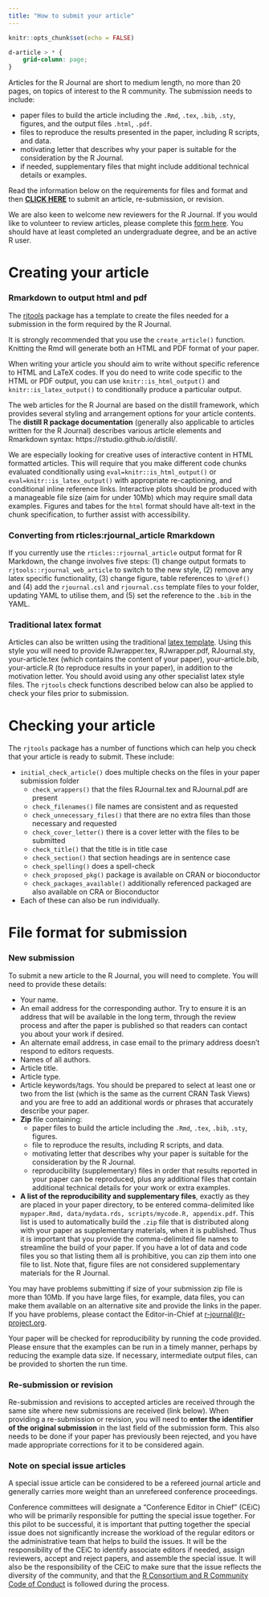 ```yaml
---
title: "How to submit your article"
---
```


```r
knitr::opts_chunk$set(echo = FALSE)
```

```css
d-article > * {
    grid-column: page;
}
```

Articles for the R Journal are short to medium length, no more than 20 pages, on topics of interest to the R community. The submission needs to include:

- paper files to build the article including the `.Rmd`, `.tex`, `.bib`, `.sty`, figures, and the output files `.html`, `.pdf`. 
- files to reproduce the results presented in the paper, including R scripts, and data.
- motivating letter that describes why your paper is suitable for the consideration by the R Journal.
- if needed, supplementary files that might include additional technical details or examples.

<div class = "rj-blue"> Read the information below on the requirements for files and format and then **[CLICK HERE](https://forms.gle/ykj6QcoGQD5ctnA5A)** to submit an article, re-submission, or revision. </div>

<p>
We are also keen to welcome new reviewers for the R Journal. If you would like to volunteer to review articles, please complete this [form here](https://docs.google.com/forms/d/e/1FAIpQLSf8EmpF85ASWqPHXqV0vdQd-GHhNBaAZZEYf4qxO3gTl-eGyA/viewform). You should have at least completed an undergraduate degree, and be an active R user. 

# Creating your article 

### Rmarkdown to output html and pdf

The [rjtools](https://rjournal.github.io/rjtools/) package has a template to create the files needed for a submission in the form required by the R Journal. 

It is strongly recommended that you use the `create_article()` function. Knitting the Rmd will generate both an HTML and PDF format of your paper. 

When writing your article you should aim to write without specific reference to HTML and LaTeX codes. If you do need to write code specific to the HTML or PDF output, you can use `knitr::is_html_output()` and `knitr::is_latex_output()` to
conditionally produce a particular output.

The web articles for the R Journal are based on the distill framework, which provides several styling and arrangement options for your article contents. The **distill R package documentation** (generally also applicable to articles 
written for the R Journal) describes various article elements and Rmarkdown syntax:
https://rstudio.github.io/distill/. 

We are especially looking for creative uses of interactive content in HTML formatted articles. This will require that you make different code chunks evaluated conditionally using `eval=knitr::is_html_output()` or `eval=knitr::is_latex_output()` with appropriate re-captioning, and conditional inline reference links. Interactive plots should be produced with a manageable file size (aim for under 10Mb) which may require small data examples. Figures and tabes for the `html` format should have alt-text in the chunk specification, to further assist with accessibility.

### Converting from rticles:rjournal_article Rmarkdown

If you currently use the `rticles::rjournal_article` output format for R Markdown, the change involves five steps: (1) change output formats to `rjtools::rjournal_web_article` to switch to the new style, (2) remove any latex specific functionality, (3) change figure, table references to `\@ref()` and (4) add the `rjournal.csl` and `rjournal.css` template files to your folder, updating YAML to utilise them, and (5) set the reference to the `.bib` in the YAML.

### Traditional latex format

Articles can also be written using the  traditional [latex template](https://journal.r-project.org/share/RJtemplate.zip).  Using this style you will need to provide RJwrapper.tex, RJwrapper.pdf, RJournal.sty, your-article.tex (which contains the content of your paper), your-article.bib, your-article.R (to reproduce results in your paper), in addition to the motivation letter. You should avoid using any other specialist latex style files. The `rjtools` check functions described below can also be applied to check your files prior to submission.

# Checking your article

The `rjtools` package has a number of functions which can help you check that your article is ready to submit. These include:

- `initial_check_article()` does multiple checks on the files in your paper submission folder
    - `check_wrappers()` that the files RJournal.tex and RJournal.pdf are present
    - `check_filenames()` file names are consistent and as requested
    - `check_unnecessary_files()` that there are no extra files than those necessary and requested
    - `check_cover_letter()` there is a cover letter with the files to be submitted
    - `check_title()` that the title is in title case
    - `check_section()` that section headings are in sentence case
    - `check_spelling()` does a spell-check
    - `check_proposed_pkg()` package is available on CRAN or bioconductor
    - `check_packages_available()` additionally referenced packaged are also available on CRA or Bioconductor
- Each of these can also be run individually.

# File format for submission

### New submission

To submit a new article to the R Journal, you will need to complete. You will need to provide these details:

- Your name.
- An email address for the corresponding author. Try to ensure it is an address that will be available in the long term, through the review process and after the paper is published so that readers can contact you about your work if desired.
- An alternate email address, in case email to the primary address doesn't respond to editors requests.
- Names of all authors.
- Article title.
- Article type.
- Article keywords/tags. You should be prepared to select at least one or two from the list (which is the same as the current CRAN Task Views) and you are free to add an additional words or phrases that accurately describe your paper.
- **Zip** file containing:
    - paper files to build the article including the `.Rmd`, `.tex`, `.bib`, `.sty`, figures. 
    - file to reproduce the results, including R scripts, and data.
    - motivating letter that describes why your paper is suitable for the consideration by the R Journal.
    - reproducibility (supplementary) files in order that results reported in your paper can be reproduced, plus any additional files that contain additional technical details for your work or extra examples.
- **A list of the reproducibility and supplementary files**, exactly as they are placed in your paper directory, to be entered comma-delimited like `mypaper.Rmd, data/mydata.rds, scripts/mycode.R, appendix.pdf`. This list is used to automatically build the `.zip` file that is distributed along with your paper as supplementary materials, when it is published. Thus it is important that you provide the comma-delimited file names to streamline the build of your paper. If you have a lot of data and code files you so that listing them all is prohibitive, you can zip them into one file to list. Note that, figure files are not considered supplementary materials for the R Journal. 

You may have problems submitting if size of your submission zip file is more than 10Mb. If you have large files, for example, data files, you can make them available on an alternative site and provide the links in the paper. If you have problems, please contact the Editor-in-Chief at <r-journal@r-project.org>.

Your paper will be checked for reproducibility by running the code provided. Please ensure that the examples can be run in a timely manner, perhaps by reducing the example data size. If necessary, intermediate output files, can be provided to shorten the run time.

### Re-submission or revision

Re-submission and revisions to accepted articles are received through the same site where new submissions are received (link below). When providing a re-submission or revision, you will need to **enter the identifier of the original submission** in the last field of the submission form. This also needs to be done if your paper has previously been rejected, and you have made appropriate corrections for it to be considered again.

### Note on special issue articles

A special issue article can be considered to be a refereed journal article and generally carries more weight than an unrefereed conference proceedings.

Conference committees will designate a "Conference Editor in Chief" (CEiC) who
will be primarily responsible for putting the special issue together. For 
this pilot to be successful, it is important that putting together the
special issue does not significantly increase the workload of the regular
editors or the administrative team that helps to build the issues. It
will be the responsibility of the CEiC to identify associate editors if needed,
assign reviewers, accept and reject papers, and assemble the special issue.
It will also be the responsibility of the CEiC to make sure that the issue reflects the diversity of the community, and that the
[R Consortium and R Community Code of Conduct](https://wiki.r-consortium.org/view/R_Consortium_and_the_R_Community_Code_of_Conduct) 
is followed during the process. 

